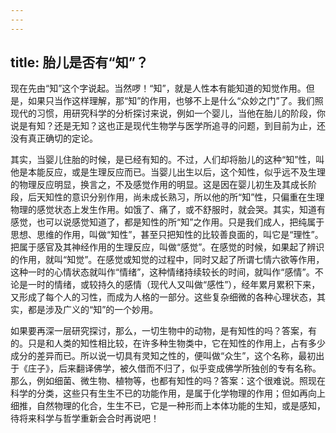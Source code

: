 ```yaml
---
---
---
```

title: 胎儿是否有“知”？
---




现在先由“知”这个字说起。当然啰！“知”，就是人性本有能知道的知觉作用。但是，如果只当作这样理解，那“知”的作用，也够不上是什么“众妙之门”了。我们照现代的习惯，用研究科学的分析探讨来说，例如一个婴儿，当他在胎儿的阶段，你说是有知？还是无知？这也正是现代生物学与医学所追寻的问题，到目前为止，还没有真正确切的定论。

其实，当婴儿住胎的时候，是已经有知的。不过，人们却将胎儿的这种“知”性，叫他是本能反应，或是生理反应而已。当婴儿出生以后，这个知性，似乎远不及生理的物理反应明显，换言之，不及感觉作用的明显。这是因在婴儿初生及其成长阶段，后天知性的意识分别作用，尚未成长熟习，所以他的所“知”性，只偏重在生理物理的感觉状态上发生作用。如饿了、痛了，或不舒服时，就会哭。其实，知道有感觉，也可以说感觉知道了，都是知性的所“知”之作用。只是我们成人，把纯属于思想、思维的作用，叫做“知性”，甚至只把知性的比较善良面的，叫它是“理性”。把属于感官及其神经作用的生理反应，叫做“感觉”。在感觉的时候，如果起了辨识的作用，就叫“知觉”。在感觉或知觉的过程中，同时又起了所谓七情六欲等作用，这种一时的心情状态就叫作“情绪”，这种情绪持续较长的时间，就叫作“感情”。不论是一时的情绪，或较持久的感情（现代人又叫做“感性”），经年累月累积下来，又形成了每个人的习性，而成为人格的一部分。这些复杂细微的各种心理状态，其实，都是涉及广义的“知”的一个妙用。

如果要再深一层研究探讨，那么，一切生物中的动物，是有知性的吗？答案，有的。只是和人类的知性相比较，在许多种生物类中，它在知性的作用上，占有多少成分的差异而已。所以说一切具有灵知之性的，便叫做“众生”，这个名称，最初出于《庄子》，后来翻译佛学，被久借而不归了，似乎变成佛学所独创的专有名称。那么，例如细菌、微生物、植物等，也都有知性的吗？答案：这个很难说。照现在科学的分类，这些只有生生不已的功能作用，是属于化学物理的作用；但如再向上细推，自然物理的化合，生生不已，它是一种形而上本体功能的生知，或是感知，待将来科学与哲学重新会合时再说吧！